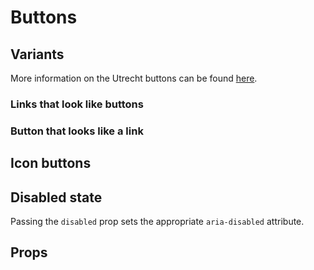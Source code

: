 

<Meta of={UtrechtButtonStories} />

# Buttons

## Variants

More information on the Utrecht buttons can be found
[here](https://nl-design-system.github.io/themes/?path=/docs/button--gemeente-utrecht).

<Canvas>
  <Story of={UtrechtButtonStories.UtrechtDefault} />
  <Story of={UtrechtButtonStories.UtrechtPrimary} />
  <Story of={UtrechtButtonStories.UtrechtSecondary} />
  <Story of={UtrechtButtonStories.UtrechtDanger} />
</Canvas>

### Links that look like buttons

<Canvas>
  <Story of={UtrechtButtonStories.UtrechtLinkLooksLikeDefaultButton} />
  <Story of={UtrechtButtonStories.UtrechtLinkLooksLikePrimaryButton} />
  <Story of={UtrechtButtonStories.UtrechtLinkLooksLikeSecondaryButton} />
</Canvas>

### Button that looks like a link

<Canvas>
  <Story of={UtrechtButtonStories.UtrechtButtonLooksLikeLink} />
</Canvas>

## Icon buttons

<Canvas>
  <Story of={UtrechtButtonStories.UtrechtIconButton} />
  <Story of={UtrechtButtonStories.UtrechtIconButtonDanger} />
</Canvas>

## Disabled state

Passing the `disabled` prop sets the appropriate `aria-disabled` attribute.

<Canvas of={UtrechtButtonStories.UtrechtButtonDisabled} />

## Props

<ArgTypes of={UtrechtButtonStories} />
